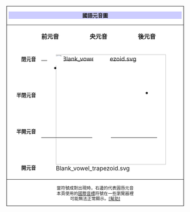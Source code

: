<div style="float: right; background-color: white; border: 1px solid black; margin: 0 0 1em 1em;">
<div style="text-align: center; background-color: #ccccff; margin: 5px 5px 5px 5px;">'''國語元音圖'''</div>
<!--{{CSS IPA vowel chart}}-->
<div style="background:transparent;">
{| cellspacing="0px" cellpadding=0 style="text-align:center; background:transparent;"
|- style="text-align:center; font-size:smaller;"
| style="width:70px;" | 
| style="width:60px;" | '''前元音'''
| style="width:60px;" | '''央元音'''
| style="width:60px;" | '''後元音'''
|-
| style="height:30px; font-size:smaller; text-align:right;" | '''閉元音'''
| style="height:210px;" colspan=5 rowspan=7 | <div style="position:relative;">[[File:Blank vowel trapezoid.svg|300px]]<div style="background:transparent; position:absolute; top:0px; left:0px;">
{| style="position:relative; width:300px; height:210px; text-align:center; background:transparent;"
|-
| style="width:300px; height:210px; text-align:center; background:transparent;" |

<!-- CLOSE VOWELS -->
<div style="position:absolute; left:5%; width:2.33em; top:2%; height:1.33em; font-size:120%; background:white;" class="nounderlines">
{{IPA|i}}&nbsp;•&nbsp;{{IPA|y}}</div>
<div style="position:absolute; left:45%; width:2.33em; top:2%; height:1.33em; font-size:120%; background:white;" class="nounderlines">
{{IPA|ɨ}}</div>
<div style="position:absolute; left:82%; width:3em; top:2%; height:1.33em; font-size:120%; background:white;" class="nounderlines">
{{IPA|u}}</div>

<!-- NEAR-CLOSE VOWELS -->

<!-- CLOSE-MID VOWELS -->
<div style="position:absolute; left:83%; width:2.66em; top:30%; height:1.33em; font-size:120%; background:white;" class="nounderlines">
{{IPA|ɤ}}&nbsp;•&nbsp;{{IPA|o}}</div>

<!-- MID VOWELS -->
<div style="position:absolute; left:57%; width:1em; top:44%; height:1.33em; font-size:120%; background:white;" class="nounderlines">
{{IPA|ɚ}}</div>


<!-- OPEN-MID VOWELS -->
<div style="position:absolute; left:31%; width:2.66em; top:58%; height:1.33em; font-size:120%; background:white;" class="nounderlines">
{{IPA|ɛ}}</div>

<!-- NEAR-OPEN VOWELS -->

<!-- OPEN VOWELS -->
<div style="position:absolute; left:44%; width:2.66em; top:86%; height:1.33em; font-size:120%; background:white;" class="nounderlines">
{{IPA|a}}</div>
|}
</div></div>
|-
| style="height:30px; font-size:smaller; text-align:right;" |
|-
| style="height:30px; font-size:smaller; text-align:right;" | '''半閉元音'''
|-
| style="height:30px; font-size:smaller; text-align:right;" |
|-
| style="height:30px; font-size:smaller; text-align:right;" | '''半開元音'''
|-
| style="height:30px; font-size:smaller; text-align:right;" |
|-
| style="height:30px; font-size:smaller; text-align:right;" | '''開元音'''
|}
</div>

<div style="font-size: smaller; text-align: center; line-height: 1.25em; margin-bottom: 0.33em;">
當符號成對出現時，右邊的代表圓唇元音<br>本頁使用的[[國際音標]]符號在一些瀏覽器裡<br>可能無法正常顯示。[[國際音標#國際音標号码|[幫助&#93;]]
</div></div><noinclude>
[[Category:语言模板|{{PAGENAME}}]]
</noinclude>